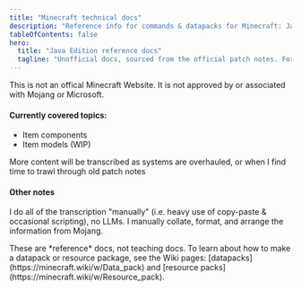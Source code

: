 ```yaml
---
title: "Minecraft technical docs"
description: "Reference info for commands & datapacks for Minecraft: Java Edition"
tableOfContents: false
hero:
  title: "Java Edition reference docs"
  tagline: "Unofficial docs, sourced from the official patch notes. Formatted, hyperlinked, and indexed for the Modern Developer™"
---
```



<Aside>
  This is not an offical Minecraft Website. It is not approved by or associated
  with Mojang or Microsoft.
</Aside>

#### Currently covered topics:

- Item components
- Item models (WIP)

More content will be transcribed as systems are overhauled, or when I find time to trawl through old patch notes

#### Other notes

I do all of the transcription "manually" (i.e. heavy use of copy-paste & occasional scripting), no LLMs. I manually collate, format, and arrange the information from Mojang.

<Aside type="tip">
  These are *reference* docs, not teaching docs. To learn about how to make a datapack or resource package, see the Wiki pages:
  [datapacks](https://minecraft.wiki/w/Data_pack) and [resource
  packs](https://minecraft.wiki/w/Resource_pack).

</Aside>
